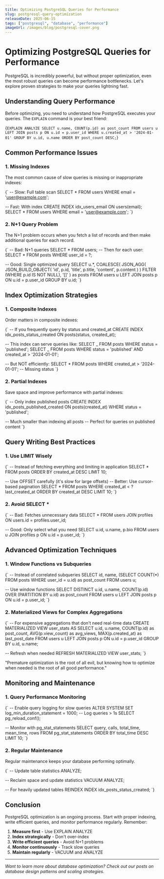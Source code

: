 ```yaml
---
title: Optimizing PostgreSQL Queries for Performance
slug: postgresql-query-optimization
releaseDate: 2025-06-15
tags: ["postgresql", "database", "performance"]
imageUrl: /images/blog/postgresql-cover.png
---
```


# Optimizing PostgreSQL Queries for Performance

<DateText date="2025-06-15" />

<Callout variant="info">
  PostgreSQL is incredibly powerful, but without proper optimization, even the
  most robust queries can become performance bottlenecks. Let's explore proven
  strategies to make your queries lightning fast.
</Callout>

## Understanding Query Performance

Before optimizing, you need to understand how PostgreSQL executes your queries. The `EXPLAIN` command is your best friend:

<CodeBlock lang="sql">{`
EXPLAIN ANALYZE
SELECT u.name, COUNT(p.id) as post_count
FROM users u
LEFT JOIN posts p ON u.id = p.user_id
WHERE u.created_at > '2024-01-01'
GROUP BY u.id, u.name
ORDER BY post_count DESC;
`}</CodeBlock>

## Common Performance Issues

### 1. Missing Indexes

The most common cause of slow queries is missing or inappropriate indexes:

<CodeBlock lang="sql">{`
-- Slow: Full table scan
SELECT * FROM users WHERE email = 'user@example.com';

-- Fast: With index
CREATE INDEX idx_users_email ON users(email);
SELECT \* FROM users WHERE email = 'user@example.com';
`}</CodeBlock>

### 2. N+1 Query Problem

<Callout variant="warning">
  The N+1 problem occurs when you fetch a list of records and then make
  additional queries for each record.
</Callout>

<CodeBlock lang="sql">{`
-- Bad: N+1 queries
SELECT * FROM users;
-- Then for each user:
SELECT * FROM posts WHERE user_id = ?;

-- Good: Single optimized query
SELECT
u.\*,
COALESCE(
JSON_AGG(
JSON_BUILD_OBJECT(
'id', p.id,
'title', p.title,
'content', p.content
)
) FILTER (WHERE p.id IS NOT NULL),
'[]'
) as posts
FROM users u
LEFT JOIN posts p ON u.id = p.user_id
GROUP BY u.id;
`}</CodeBlock>

## Index Optimization Strategies

### 1. Composite Indexes

Order matters in composite indexes:

<CodeBlock lang="sql">{`
-- If you frequently query by status and created_at
CREATE INDEX idx_posts_status_created ON posts(status, created_at);

-- This index can serve queries like:
SELECT _ FROM posts WHERE status = 'published';
SELECT _ FROM posts WHERE status = 'published' AND created_at > '2024-01-01';

-- But NOT efficiently:
SELECT \* FROM posts WHERE created_at > '2024-01-01'; -- Missing status
`}</CodeBlock>

### 2. Partial Indexes

Save space and improve performance with partial indexes:

<CodeBlock lang="sql">{`
-- Only index published posts
CREATE INDEX idx_posts_published_created 
ON posts(created_at) 
WHERE status = 'published';

-- Much smaller than indexing all posts
-- Perfect for queries on published content
`}</CodeBlock>

## Query Writing Best Practices

### 1. Use LIMIT Wisely

<CodeBlock lang="sql">{`
-- Instead of fetching everything and limiting in application
SELECT * FROM posts ORDER BY created_at DESC LIMIT 10;

-- Use OFFSET carefully (it's slow for large offsets)
-- Better: Use cursor-based pagination
SELECT \* FROM posts
WHERE created_at < ?last_created_at
ORDER BY created_at DESC
LIMIT 10;
`}</CodeBlock>

### 2. Avoid SELECT \*

<CodeBlock lang="sql">{`
-- Bad: Fetches unnecessary data
SELECT * FROM users JOIN profiles ON users.id = profiles.user_id;

-- Good: Only select what you need
SELECT u.id, u.name, p.bio
FROM users u
JOIN profiles p ON u.id = p.user_id;
`}</CodeBlock>

## Advanced Optimization Techniques

### 1. Window Functions vs Subqueries

<CodeBlock lang="sql">{`
-- Instead of correlated subqueries
SELECT 
  id,
  name,
  (SELECT COUNT(*) FROM posts WHERE user_id = u.id) as post_count
FROM users u;

-- Use window functions
SELECT DISTINCT
u.id,
u.name,
COUNT(p.id) OVER (PARTITION BY u.id) as post_count
FROM users u
LEFT JOIN posts p ON u.id = p.user_id;
`}</CodeBlock>

### 2. Materialized Views for Complex Aggregations

<CodeBlock lang="sql">{`
-- For expensive aggregations that don't need real-time data
CREATE MATERIALIZED VIEW user_stats AS
SELECT 
  u.id,
  u.name,
  COUNT(p.id) as post_count,
  AVG(p.view_count) as avg_views,
  MAX(p.created_at) as last_post_date
FROM users u
LEFT JOIN posts p ON u.id = p.user_id
GROUP BY u.id, u.name;

-- Refresh when needed
REFRESH MATERIALIZED VIEW user_stats;
`}</CodeBlock>

<Quote>
  "Premature optimization is the root of all evil, but knowing how to optimize
  when needed is the root of all good performance."
</Quote>

## Monitoring and Maintenance

### 1. Query Performance Monitoring

<CodeBlock lang="sql">{`
-- Enable query logging for slow queries
ALTER SYSTEM SET log_min_duration_statement = 1000; -- Log queries > 1s
SELECT pg_reload_conf();

-- Monitor with pg_stat_statements
SELECT
query,
calls,
total_time,
mean_time,
rows
FROM pg_stat_statements
ORDER BY total_time DESC
LIMIT 10;
`}</CodeBlock>

### 2. Regular Maintenance

<Callout variant="success">
  Regular maintenance keeps your database performing optimally.
</Callout>

<CodeBlock lang="sql">{`
-- Update table statistics
ANALYZE;

-- Reclaim space and update statistics
VACUUM ANALYZE;

-- For heavily updated tables
REINDEX INDEX idx_posts_status_created;
`}</CodeBlock>

## Conclusion

PostgreSQL optimization is an ongoing process. Start with proper indexing, write efficient queries, and monitor performance regularly. Remember:

1. **Measure first** - Use EXPLAIN ANALYZE
2. **Index strategically** - Don't over-index
3. **Write efficient queries** - Avoid N+1 problems
4. **Monitor continuously** - Track slow queries
5. **Maintain regularly** - VACUUM and ANALYZE

---

<ShareButton />

_Want to learn more about database optimization? Check out our posts on database design patterns and scaling strategies._
